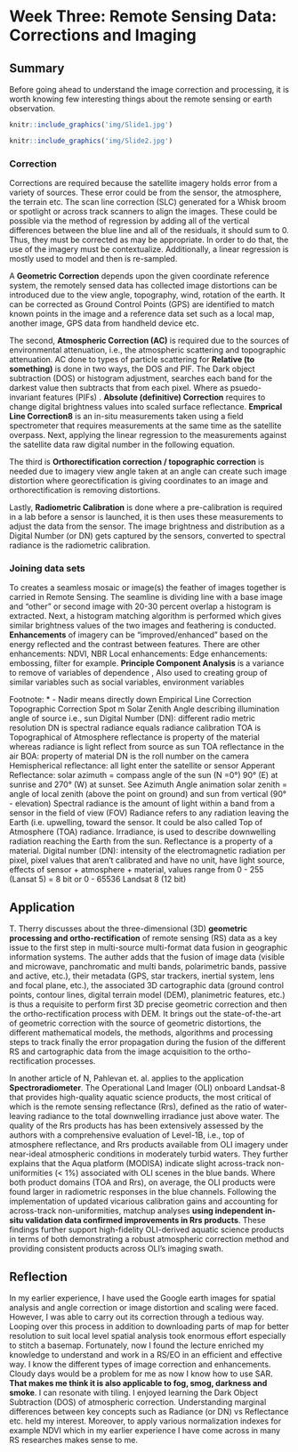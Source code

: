 # Week Three: Remote Sensing Data: Corrections and Imaging

## Summary 
Before going ahead to understand the image correction and processing, it is worth knowing few interesting things about the remote sensing or earth observation.

```r

knitr::include_graphics('img/Slide1.jpg')

```


```r

knitr::include_graphics('img/Slide2.jpg')

```

### Correction

Corrections are required because the satellite imagery holds error from a variety of sources. These error could be from the sensor, the atmosphere, the terrain etc. The scan line correction (SLC) generated for a Whisk broom or spotlight or across track scanners to align the images. These could be possible via the method of regression by adding all of the vertical differences between the blue line and all of the residuals, it should sum to 0. Thus, they must be corrected as may be appropriate. In order to do that, the use of the imagery must be contextualize. Additionally, a linear regression is mostly used to model and then is re-sampled.

A **Geometric Correction** depends upon the given coordinate reference system, the remotely sensed data has collected image distortions can be introduced due to the view angle, topography, wind, rotation of the earth. It can be corrected as Ground Control Points (GPS) are identified to match known points in the image and a reference data set such as a local map, another image, GPS data from handheld device etc.

The second, **Atmospheric Correction (AC)** is required due to the sources of environmental attenuation, i.e., the atmospheric scattering and topographic attenuation. AC done to types of particle scattering for **Relative (to something)** is done in two ways, the DOS and PIF. The Dark object subtraction (DOS) or histogram adjustment, searches each band for the darkest value then subtracts that from each pixel. Where as psuedo-invariant features (PIFs) . **Absolute (definitive) Correction** requires to change digital brightness values into scaled surface reflectance. **Emprical Line Correction8** is an in-situ measurements taken using a field spectrometer that requires measurements at the same time as the satellite overpass. Next, applying the linear regression to the measurements against the satellite data raw digital number in the following equation.

The third is **Orthorectification correction / topographic correction** is needed due to imagery view angle taken at an angle can create such image distortion where georectification is giving coordinates to an image and orthorectification is removing distortions.

Lastly, **Radiometric Calibration** is done where a pre-calibration is required in a lab before a sensor is launched, it is then uses these measurements to adjust the data from the sensor. The image brightness and distribution as a Digital Number (or DN) gets captured by the sensors, converted to spectral radiance is the radiometric calibration.


### Joining data sets

To creates a seamless mosaic or image(s) the feather of images together is carried in Remote Sensing. The seamline is dividing line with a base image and "other" or second image with 20-30 percent overlap a histogram is extracted. Next, a histogram matching algorithm is performed which gives similar brightness values of the two images and feathering is conducted. **Enhancements** of imagery can be "improved/enhanced" based on the energy reflected and the contrast between features. There are other enhancements: NDVI, NBR Local enhancements: Edge enhancements: embossing, filter for example. **Principle Component Analysis** is a variance to remove of variables of dependence , Also used to creating group of similar variables such as social variables, environment variables



Footnote: \* - Nadir means directly down Empirical Line Correction Topographic Correction Spot m Solar Zenith Angle describing illumination angle of source i.e., sun Digital Number (DN): different radio metric resolution DN is spectral radiance equals radiance calibration TOA is Topographical of Atmosphere reflectance is property of the material whereas radiance is light reflect from source as sun TOA reflectance in the air BOA: property of material DN is the roll number on the camera Hemispherical reflectance: all light enter the satellite or sensor Apperant Reflectance: solar azimuth = compass angle of the sun (N =0°) 90° (E) at sunrise and 270° (W) at sunset. See Azimuth Angle animation solar zenith = angle of local zenith (above the point on ground) and sun from vertical (90° - elevation) Spectral radiance is the amount of light within a band from a sensor in the field of view (FOV) Radiance refers to any radiation leaving the Earth (i.e. upwelling, toward the sensor. It could be also called Top of Atmosphere (TOA) radiance. Irradiance, is used to describe downwelling radiation reaching the Earth from the sun. Reflectance is a property of a material. Digital number (DN): intensity of the electromagnetic radiation per pixel, pixel values that aren't calibrated and have no unit, have light source, effects of sensor + atmosphere + material, values range from 0 - 255 (Lansat 5) = 8 bit or 0 - 65536 Landsat 8 (12 bit)

## Application
T. Therry discusses about the three-dimensional (3D) **geometric processing and ortho-rectification** of remote sensing (RS) data as a key issue to the first step in multi-source multi-format data fusion in geographic information systems. The auther adds that the fusion of image data (visible and microwave, panchromatic and multi bands, polarimetric bands, passive and active, etc.), their metadata (GPS, star trackers, inertial system, lens and focal plane, etc.), the associated 3D cartographic data (ground control points, contour lines, digital terrain model (DEM), planimetric features, etc.) is thus a requisite to perform first 3D precise geometric correction and then the ortho-rectification process with DEM. It brings out the state-of-the-art of geometric correction with the source of geometric distortions, the different mathematical models, the methods, algorithms and processing steps to track finally the error propagation during the fusion of the different RS and cartographic data from the image acquisition to the ortho-rectification processes.
 
In another article of N, Pahlevan et. al. applies to the application **Spectroradiometer**. The Operational Land Imager (OLI) onboard Landsat-8 that provides high-quality aquatic science products, the most critical of which is the remote sensing reflectance (Rrs), defined as the ratio of water-leaving radiance to the total downwelling irradiance just above water. The quality of the Rrs products has has been extensively assessed by the authors with a comprehensive evaluation of Level-1B, i.e., top of atmosphere reflectance, and Rrs products available from OLI imagery under near-ideal atmospheric conditions in moderately turbid waters.
They further explains that the Aqua platform (MODISA) indicate slight across-track non-uniformities (< 1%) associated with OLI scenes in the blue bands. Where both product domains (TOA and Rrs), on average, the OLI products were found larger in radiometric responses in the blue channels. Following the implementation of updated vicarious calibration gains and accounting for across-track non-uniformities, matchup analyses **using independent in-situ validation data confirmed improvements in Rrs products**. These findings further support high-fidelity OLI-derived aquatic science products in terms of both demonstrating a robust atmospheric correction method and providing consistent products across OLI's imaging swath.

## Reflection
In my earlier experience, I have used the Google earth images for spatial analysis and angle correction or image distortion and scaling were faced. However, I was able to carry out its correction through a tedious way. Looping over this process in addition to downloading parts of map for better resolution to suit local level spatial analysis took enormous effort especially to stitch a basemap. Fortunately, now I found the lecture enriched my knowledge to understand and work in a RS/EO in an efficient and effective way. I know the different types of image correction and enhancements. Cloudy days would be a problem for me as now I know how to use SAR. **That makes me think it is also applicable to fog, smog, darkness and smoke**. I can resonate with tiling. I enjoyed learning the Dark Object Subtraction (DOS) of atmospheric correction. Understanding marginal differences between key concepts such as Radiance (or DN) vs Reflectance etc. held my interest. Moreover, to apply various normalization indexes for example NDVI which in my earlier experience I have come across in many RS researches makes sense to me.   
